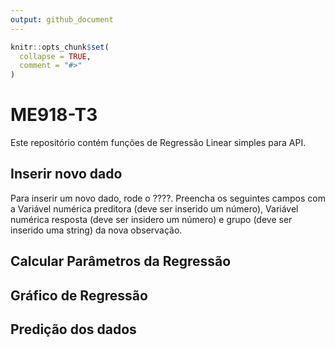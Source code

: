 ```yaml
---
output: github_document
---
```


```r
knitr::opts_chunk$set(
  collapse = TRUE,
  comment = "#>"
)
```

# ME918-T3
Este repositório contém funções de Regressão Linear simples para API.


## Inserir novo dado
Para inserir um novo dado, rode o ????. 
Preencha os seguintes campos com a Variável numérica preditora (deve ser inserido um número), Variável numérica resposta (deve ser insidero um número) e grupo (deve ser inserido uma string) da nova observação. 


## Calcular Parâmetros da Regressão


## Gráfico de Regressão

## Predição dos dados
